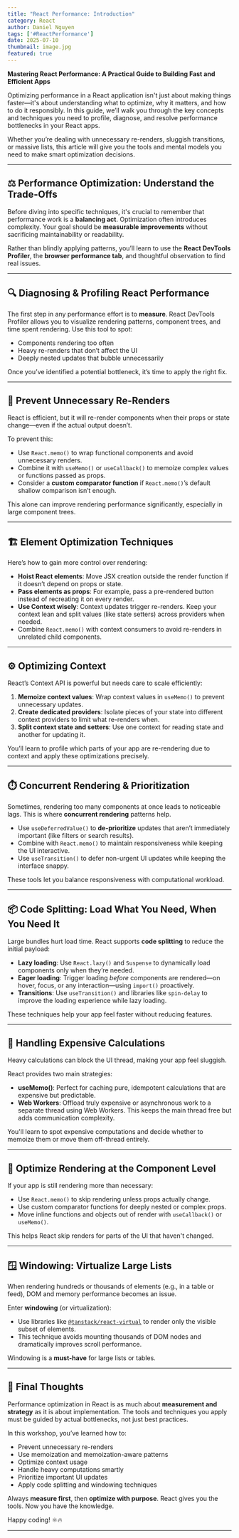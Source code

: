 ```yaml
---
title: "React Performance: Introduction"
category: React
author: Daniel Nguyen
tags: ['#ReactPerformance']
date: 2025-07-10
thumbnail: image.jpg
featured: true
---
```


**Mastering React Performance: A Practical Guide to Building Fast and Efficient Apps**

Optimizing performance in a React application isn't just about making things faster—it's about understanding what to optimize, why it matters, and how to do it responsibly. In this guide, we’ll walk you through the key concepts and techniques you need to profile, diagnose, and resolve performance bottlenecks in your React apps.

Whether you’re dealing with unnecessary re-renders, sluggish transitions, or massive lists, this article will give you the tools and mental models you need to make smart optimization decisions.

---

## ⚖️ Performance Optimization: Understand the Trade-Offs

Before diving into specific techniques, it's crucial to remember that performance work is a **balancing act**. Optimization often introduces complexity. Your goal should be **measurable improvements** without sacrificing maintainability or readability.

Rather than blindly applying patterns, you’ll learn to use the **React DevTools Profiler**, the **browser performance tab**, and thoughtful observation to find real issues.

---

## 🔍 Diagnosing & Profiling React Performance

The first step in any performance effort is to **measure**. React DevTools Profiler allows you to visualize rendering patterns, component trees, and time spent rendering. Use this tool to spot:

* Components rendering too often
* Heavy re-renders that don’t affect the UI
* Deeply nested updates that bubble unnecessarily

Once you’ve identified a potential bottleneck, it’s time to apply the right fix.

---

## 🧠 Prevent Unnecessary Re-Renders

React is efficient, but it will re-render components when their props or state change—even if the actual output doesn’t.

To prevent this:

* Use `React.memo()` to wrap functional components and avoid unnecessary renders.
* Combine it with `useMemo()` or `useCallback()` to memoize complex values or functions passed as props.
* Consider a **custom comparator function** if `React.memo()`’s default shallow comparison isn’t enough.

This alone can improve rendering performance significantly, especially in large component trees.

---

## 🏗️ Element Optimization Techniques

Here’s how to gain more control over rendering:

* **Hoist React elements**: Move JSX creation outside the render function if it doesn’t depend on props or state.
* **Pass elements as props**: For example, pass a pre-rendered button instead of recreating it on every render.
* **Use Context wisely**: Context updates trigger re-renders. Keep your context lean and split values (like state setters) across providers when needed.
* Combine `React.memo()` with context consumers to avoid re-renders in unrelated child components.

---

## ⚙️ Optimizing Context

React’s Context API is powerful but needs care to scale efficiently:

1. **Memoize context values**: Wrap context values in `useMemo()` to prevent unnecessary updates.
2. **Create dedicated providers**: Isolate pieces of your state into different context providers to limit what re-renders when.
3. **Split context state and setters**: Use one context for reading state and another for updating it.

You’ll learn to profile which parts of your app are re-rendering due to context and apply these optimizations precisely.

---

## ⏱️ Concurrent Rendering & Prioritization

Sometimes, rendering too many components at once leads to noticeable lags. This is where **concurrent rendering** patterns help.

* Use `useDeferredValue()` to **de-prioritize** updates that aren’t immediately important (like filters or search results).
* Combine with `React.memo()` to maintain responsiveness while keeping the UI interactive.
* Use `useTransition()` to defer non-urgent UI updates while keeping the interface snappy.

These tools let you balance responsiveness with computational workload.

---

## 📦 Code Splitting: Load What You Need, When You Need It

Large bundles hurt load time. React supports **code splitting** to reduce the initial payload:

* **Lazy loading**: Use `React.lazy()` and `Suspense` to dynamically load components only when they’re needed.
* **Eager loading**: Trigger loading *before* components are rendered—on hover, focus, or any interaction—using `import()` proactively.
* **Transitions**: Use `useTransition()` and libraries like `spin-delay` to improve the loading experience while lazy loading.

These techniques help your app feel faster without reducing features.

---

## 🧮 Handling Expensive Calculations

Heavy calculations can block the UI thread, making your app feel sluggish.

React provides two main strategies:

* **useMemo()**: Perfect for caching pure, idempotent calculations that are expensive but predictable.
* **Web Workers**: Offload truly expensive or asynchronous work to a separate thread using Web Workers. This keeps the main thread free but adds communication complexity.

You'll learn to spot expensive computations and decide whether to memoize them or move them off-thread entirely.

---

## 🎯 Optimize Rendering at the Component Level

If your app is still rendering more than necessary:

* Use `React.memo()` to skip rendering unless props actually change.
* Use custom comparator functions for deeply nested or complex props.
* Move inline functions and objects out of render with `useCallback()` or `useMemo()`.

This helps React skip renders for parts of the UI that haven't changed.

---

## 🪟 Windowing: Virtualize Large Lists

When rendering hundreds or thousands of elements (e.g., in a table or feed), DOM and memory performance becomes an issue.

Enter **windowing** (or virtualization):

* Use libraries like [`@tanstack/react-virtual`](https://tanstack.com/query/v3/docs/react/virtual) to render only the visible subset of elements.
* This technique avoids mounting thousands of DOM nodes and dramatically improves scroll performance.

Windowing is a **must-have** for large lists or tables.

---

## 🚀 Final Thoughts

Performance optimization in React is as much about **measurement and strategy** as it is about implementation. The tools and techniques you apply must be guided by actual bottlenecks, not just best practices.

In this workshop, you’ve learned how to:

* Prevent unnecessary re-renders
* Use memoization and memoization-aware patterns
* Optimize context usage
* Handle heavy computations smartly
* Prioritize important UI updates
* Apply code splitting and windowing techniques

Always **measure first**, then **optimize with purpose**. React gives you the tools. Now you have the knowledge.

Happy coding! ⚛️🔥

---